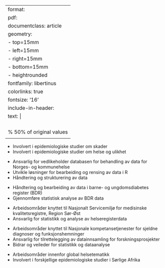
---
format: 
  pdf: 
    documentclass: article
    geometry:
      - top=15mm
      - left=15mm
      - right=15mm
      - bottom=15mm
      - heightrounded
    fontfamily: libertinus
    colorlinks: true
    fontsize: '16'
    include-in-header: 
      text: |
        \usepackage{multicol}
        \usepackage{lipsum}
        \usepackage{hyperref}
        \pagestyle{empty}
        \setlength{\multicolsep}{2pt plus 1.0pt minus 0.75pt}% 50% of original values
        \setlength{\columnsep}{3em}
---
<!-- TITLE -->
\begin{huge}\begin{center}{\bf Yusman Kamaleri}\end{center}\end{huge}

<!-- CONTACT INFO -->
\begin{center}yusmanbin.kamaleri@fhi.no ∙ \href{https://github.com/ybkamaleri}{Github} 
\end{center}
\vspace{6pt}

\begin{center}Avdeling helse og ulikehet \\ Folkehelseinstituttet \\ Postboks 4404 Nydalen \\ 0403 Oslo
\end{center}
\vspace{15pt}

<!-- EDUCATION: 1ST BULLET -->
\begin{large}
  {\bf UTDANNING}
  \vspace{3pt}
  \hrule
  \begin{multicols}{2}
    \begin{flushleft}{\bf Universitetet i Oslo}\end{flushleft}
    \begin{flushright}2004 - 2009\end{flushright}
  \end{multicols}
  \vspace{-0.17cm}
  \begin{multicols}{2}
    \begin{flushleft}PhD i Epidemiologi\end{flushleft}
    \begin{flushright}Oslo\end{flushright}
  \end{multicols}
  \vspace{-0.25cm}
  \textit{Avhandling: Muskel- og skjelettplager i den generelle befolkning: en epidemiologisk studie}
\end{large}
\vspace{4pt}

<!-- EDUCATION: 2ND BULLET -->
\begin{large}
  \begin{multicols}{2}
    \begin{flushleft}{\bf Universitetet i Oslo}\end{flushleft}
    \begin{flushright}2001 - 2003\end{flushright}
  \end{multicols}
  \vspace{-0.17cm}
  \begin{multicols}{2}
    \begin{flushleft}M.Phil i Internasjonal samfunnhelse\end{flushleft}
    \begin{flushright}Oslo\end{flushright}
  \end{multicols}
  \vspace{-0.25cm}
  \textit{Thesis: Psykisk stress og muskel- og skjelettsmerte: en befolkningsbasert kohortstudie}
\end{large}
\vspace{4pt}

<!-- EDUCATION: 3ND BULLET -->
\begin{large}
  \begin{multicols}{2}
    \begin{flushleft}{\bf International Islamic University Malaysia}\end{flushleft}
    \begin{flushright}1993 - 1997\end{flushright}
  \end{multicols}
  \vspace{-0.17cm}
  \begin{multicols}{2}
    \begin{flushleft}B.Sc (Hons) Psychology\end{flushleft}
    \begin{flushright}Kuala Lumpur, Malaysia\end{flushright}
  \end{multicols}
  \vspace{-0.15cm}
\end{large}
\vspace{7pt}

<!-- EXPERIENCE : 1ST BULLET-->
\begin{large}{\bf ARBEIDSERFARING}
  \vspace{3pt}
  \hrule
  \begin{multicols}{2}
    \begin{flushleft}{\bf \href{https://www.fhi.no}{Folkehelseinstituttet}}\end{flushleft}
    \begin{flushright}2022 - Present\end{flushright}
  \end{multicols}
  \vspace{-0.17cm}
  \begin{multicols}{2}
    \begin{flushleft}\textit{Forsker}\end
    {flushleft}
    \end{multicols}
\end{large}
\vspace{-0.16cm}
* Involvert i epidemiologiske studier om skader
* Involvert i epidemiologiske studier om helse og ulikhet

\vspace{7pt}

<!-- EXPERIENCE : 2ND BULLET -->
\begin{large}
  \begin{multicols}{2}
    \begin{flushleft}{\bf \href{https://www.fhi.no}{Folkehelseinstituttet}}\end{flushleft}
    \begin{flushright}2019 - 2022\end{flushright}
  \end{multicols}
  \vspace{-0.17cm}
  \begin{multicols}{2}
    \begin{flushleft}\textit{Seniorrådgiver}\end
    {flushleft}
  \end{multicols}
\end{large}
\vspace{-0.16cm}
* Ansvarlig for vedlikeholder databasen for behandling av data for Norges- og kommunehelse
* Utvikle løsninger for bearbeiding og rensing av data i R
* Håndtering og strukturering av data

\vspace{7pt}

<!-- EXPERIENCE : 3ND BULLET -->
\begin{large}
  \begin{multicols}{2}
    \begin{flushleft}{\bf \href{https://oslo-universitetssykehus.no/}{Avd. barnemedisin, Oslo universitetssykehus}}\end{flushleft}
    \begin{flushright}2018 - 2019\end{flushright}
  \end{multicols}
  \vspace{-0.17cm}
  \begin{multicols}{2}
    \begin{flushleft}\textit{Statistiker}\end
    {flushleft}
  \end{multicols}
\end{large}
\vspace{-0.16cm}
* Håndtering og bearbeiding av data i barne- og ungdomsdiabetes register (BDR)
* Gjennomføre statistisk analyse av BDR data

\vspace{7pt}

<!-- EXPERIENCE : 4ND BULLET -->
\begin{large}
  \begin{multicols}{2}
    \begin{flushleft}{\bf \href{https://oslo-universitetssykehus.no/}{IKT avd., Oslo universitetssykehus}}\end{flushleft}
    \begin{flushright}2014 - 2018\end{flushright}
  \end{multicols}
  \vspace{-0.17cm}
  \begin{multicols}{2}
    \begin{flushleft}\textit{Spesialrådgiver}\end
    {flushleft}
  \end{multicols}
\end{large}
\vspace{-0.16cm}
* Arbeidsområder knyttet til Nasjonalt Servicemiljø for medisinske kvalitetsregistre, Region Sør-Øst
* Ansvarlig for statistikk og analyse av helseregisterdata

\vspace{7pt}

<!-- EXPERIENCE : 5ND BULLET -->
\begin{large}
  \begin{multicols}{2}
    \begin{flushleft}{\bf \href{https://oslo-universitetssykehus.no/}{Avd. barnemedisin, Oslo universitetssykehus}}\end{flushleft}
    \begin{flushright}2011 - 2014\end{flushright}
  \end{multicols}
  \vspace{-0.17cm}
  \begin{multicols}{2}
    \begin{flushleft}\textit{Seniorforsker}\end
    {flushleft}
  \end{multicols}
\end{large}
\vspace{-0.16cm}
* Arbeidsområder knyttet til Nasjonale kompetansetjenester for sjeldne diagnoser og funksjonshemninger
* Ansvarlig for tilrettelegging av datainnsamling for forskningsprosjekter
* Bidrar og veileder for statistikk og dataanalyse

\vspace{7pt}

<!-- EXPERIENCE : 6ND BULLET -->
\begin{large}
  \begin{multicols}{2}
    \begin{flushleft}{\bf \href{https://www.sintef.no/ekspertise/digital/helse/global-helse-og-teknologi/}{Global helse og teknologi, SINTEF}}\end{flushleft}
    \begin{flushright}2008 - 2011\end{flushright}
  \end{multicols}
  \vspace{-0.17cm}
  \begin{multicols}{2}
    \begin{flushleft}\textit{Forsker}\end
    {flushleft}
  \end{multicols}
\end{large}
\vspace{-0.16cm}
* Arbeidsområder innenfor global helsetematikk
* Involvert i forskjellige epidemiologiske studier i Sørlige Afrika

\vspace{7pt}

\newpage

<!-- PUBLICATION : 1 -->
\begin{large}
  {\bf PUBLIKASJONER}
  \vspace{3pt}
  \hrule
  \href{https://www.sciencedirect.com/science/article/pii/S1389945718302569}{Changes in quality of life in individuals with narcolepsy type 1 after the H1N1-influenza epidemic and vaccination campaign in Norway: a two-year prospective cohort study} \newline
  \textit{Nordstranda SH, Hansen BJ, Kamaleri Y, Nilsene KB, Rootwelt T, Karlsen TI, Knudsen S} \\
  Sleep Medicine. 2018 Oct; 50:175-180
\end{large}
\vspace{2pt}

<!-- PUBLICATION : 2 -->
\begin{large}
  \href{https://journals.co.za/doi/abs/10.4102/ajod.v2i1.54}{Seeking care for epilepsy and its impacts on households in a rural district in southern Malawi} \\
  \textit{Munthali A, Braathen SH, Grut L, Kamaleri Y, Ingstad B} \\
  African Journal of Disability. 2013 Jan 1; 2(1)
\end{large}
\vspace{2pt}

<!-- PUBLICATION : 3 -->
\begin{large}
  \href{https://www.sciencedirect.com/science/article/pii/S1389945713001548}{Incidence of narcolepsy in Norwegian children and adolescents after vaccination against H1N1 influenza A} \\
  \textit{Heier MS, Gautvik KM, Wannag E, Bronder KH, Midtlyng E, Kamaleri Y, Storsaeter J} \\
  Sleep Medicine. 2013 Sept; 14(9):867-871
\end{large}
\vspace{2pt}

<!-- PUBLICATION : 4 -->
\begin{large}
  \href{https://doi.org/10.1186/1471-2458-12-1085}{Symptom load and functional status: results from the Ullensaker population study} \\
  \textit{Bruusgaard D, Tschudi-Madsen H, Ihlebæk C, Kamaleri Y, Natvig B} \\
  BMC Public Health. 2012; 1085
\end{large}
\vspace{2pt}

<!-- PUBLICATION : 5 -->
\begin{large}
  \href{https://doi.org/10.1186/1471-2474-12-285}{A strong association between non-musculoskeletal symptoms and musculoskeletal pain symptoms: results from a population study.} \\
  \textit{Tschudi-Madsen H, Kjeldsberg M, Natvig B., Ihlebæk C, Dalen I, Kamaleri Y, Straand J, Bruusgaard D} \\
  BMC Musculoskeletal Disorders. 2011; 285
\end{large}
\vspace{2pt}

<!-- PUBLICATION : 6 -->
\begin{large}
  \begin{flushleft}
    \href{https://books.google.no/books?hl=no&lr=&id=7xudB1HgHCAC&oi=fnd&pg=PA71&dq=kamaleri&ots=tzm7HD-O51&sig=CG5a4JCAlf2nygw3CeWOnkk_ce8&redir_esc=y#v=onepage&q=kamaleri&f=false}{Number of pain sites – a simple measure of population risk? In: Chronic Pain Epidemiology. \linebreak From Aetiology to Public Health. Croft P, Blyth F, van der Windt D (ed.)} \\
    \textit{Natvig B., Ihlebæk C, Kamaleri Y, Bruusgaard D} \\
    Oxford University Press: Oxford. 2010
  \end{flushleft}
\end{large}
\vspace{2pt}

<!-- PUBLICATION : 7 -->
\begin{large}
  \href{https://doi.org/10.1016/j.pain.2008.09.013}{Change in the number of musculoskeletal pain sites: A 14-year prospective study} \\
  \textit{Kamaleri Y, Natvig B., Ihlebæk C, Saltyte-Benth J, Bruusgaard D} \\
  Pain. 2009 Jan; 141(1-2):25-30
\end{large}
\vspace{2pt}

<!-- PUBLICATION : 8 -->
\begin{large}
  \href{https://doi.org/10.1016/j.ejpain.2008.05.009}{Does the number of musculoskeletal pain sites predict work disability? A 14-year prospective study} \\
  \textit{Kamaleri Y, Natvig B., Ihlebæk C, Saltyte-Benth J, Bruusgaard D} \\
  Euro. Journal of Pain. 2009 Apr; 13(4):426-430
\end{large}
\vspace{2pt}

<!-- PUBLICATION : 9 -->
\begin{large}
  \href{https://doi.org/10.1016/j.pain.2007.11.002}{Localized or widespread musculoskeletal pain: Does it matter?} \\
  \textit{Kamaleri Y, Natvig B., Ihlebæk C, Saltyte-Benth J, Bruusgaard D} \\
  Pain. 2008 Aug 15; 138(1):41-46
\end{large}
\vspace{2pt}

<!-- PUBLICATION : 10 -->
\begin{large}
  \begin{flushleft}
    \href{https://doi.org/10.1016/j.ejpain.2007.11.005}{Number of pain sites is associated with demographic, lifestyle, and health-related factors in \linebreak the general population} \\
    \textit{Kamaleri Y, Natvig B., Ihlebæk C, Saltyte-Benth J, Bruusgaard D} \\
    Euro. Journal of Pain. 2008 Aug; 12(6):742-748
  \end{flushleft}
\end{large}
\vspace{2pt}
